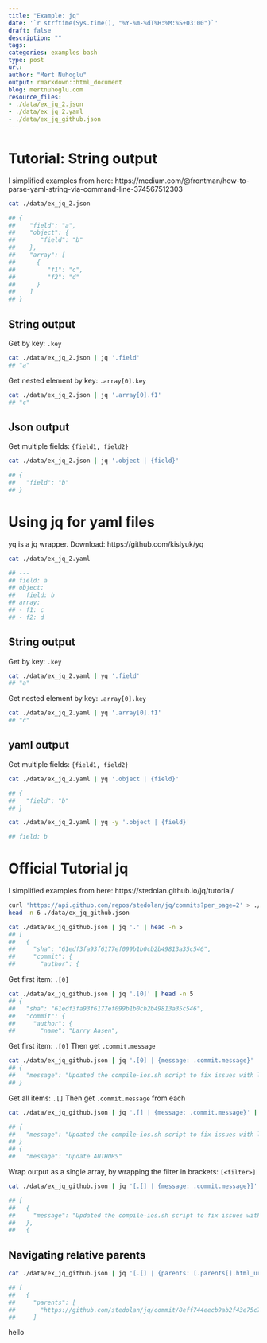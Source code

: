 ```yaml
---
title: "Example: jq"
date: '`r strftime(Sys.time(), "%Y-%m-%dT%H:%M:%S+03:00")`'
draft: false
description: ""
tags:
categories: examples bash
type: post
url:
author: "Mert Nuhoglu"
output: rmarkdown::html_document
blog: mertnuhoglu.com
resource_files:
- ./data/ex_jq_2.json
- ./data/ex_jq_2.yaml
- ./data/ex_jq_github.json
---
```


# Tutorial: String output

I simplified examples from here: https://medium.com/@frontman/how-to-parse-yaml-string-via-command-line-374567512303

``` bash
cat ./data/ex_jq_2.json

## {
##    "field": "a",
##    "object": {
##       "field": "b"
##    },
##    "array": [
##      {
##         "f1": "c",
##         "f2": "d"
##      }
##    ]
## }
```

## String output

Get by key: `.key`

``` bash
cat ./data/ex_jq_2.json | jq '.field'
## "a"
```

Get nested element by key: `.array[0].key`

``` bash
cat ./data/ex_jq_2.json | jq '.array[0].f1'
## "c"
```

## Json output

Get multiple fields: `{field1, field2}`

``` bash
cat ./data/ex_jq_2.json | jq '.object | {field}'

## {
##   "field": "b"
## }
```

# Using jq for yaml files

yq is a jq wrapper. Download: https://github.com/kislyuk/yq

``` bash
cat ./data/ex_jq_2.yaml

## ---
## field: a
## object:
##   field: b
## array:
## - f1: c
## - f2: d
```

## String output

Get by key: `.key`

``` bash
cat ./data/ex_jq_2.yaml | yq '.field'
## "a"
```

Get nested element by key: `.array[0].key`

``` bash
cat ./data/ex_jq_2.yaml | yq '.array[0].f1'
## "c"
```

## yaml output

Get multiple fields: `{field1, field2}`

``` bash
cat ./data/ex_jq_2.yaml | yq '.object | {field}'

## {
##   "field": "b"
## }
```

``` bash
cat ./data/ex_jq_2.yaml | yq -y '.object | {field}'

## field: b
```

# Official Tutorial jq

I simplified examples from here: https://stedolan.github.io/jq/tutorial/

``` bash
curl 'https://api.github.com/repos/stedolan/jq/commits?per_page=2' > ./data/ex_jq_github.json
head -n 6 ./data/ex_jq_github.json
```

``` bash
cat ./data/ex_jq_github.json | jq '.' | head -n 5
## [
##   {
##     "sha": "61edf3fa93f6177ef099b1b0cb2b49813a35c546",
##     "commit": {
##       "author": {
```

Get first item: `.[0]`

``` bash
cat ./data/ex_jq_github.json | jq '.[0]' | head -n 5
## {
##   "sha": "61edf3fa93f6177ef099b1b0cb2b49813a35c546",
##   "commit": {
##     "author": {
##       "name": "Larry Aasen",
```

Get first item: `.[0]`
Then get `.commit.message`

``` bash
cat ./data/ex_jq_github.json | jq '.[0] | {message: .commit.message}' | head -n 5
## {
##   "message": "Updated the compile-ios.sh script to fix issues with local oniguruma path."
## }
```

Get all items: `.[]`
Then get `.commit.message` from each

``` bash
cat ./data/ex_jq_github.json | jq '.[] | {message: .commit.message}' | head -n 5

## {
##   "message": "Updated the compile-ios.sh script to fix issues with local oniguruma path."
## }
## {
##   "message": "Update AUTHORS"
```

Wrap output as a single array, by wrapping the filter in brackets: `[<filter>]`

``` bash
cat ./data/ex_jq_github.json | jq '[.[] | {message: .commit.message}]' | head -n 5

## [
##   {
##     "message": "Updated the compile-ios.sh script to fix issues with local oniguruma path."
##   },
##   {
```

## Navigating relative parents

``` bash
cat ./data/ex_jq_github.json | jq '[.[] | {parents: [.parents[].html_url]}]' | head -n 5

## [
##   {
##     "parents": [
##       "https://github.com/stedolan/jq/commit/8eff744eecb9ab2f43e75c70030bc9985bac18b2"
##     ]
```

hello
